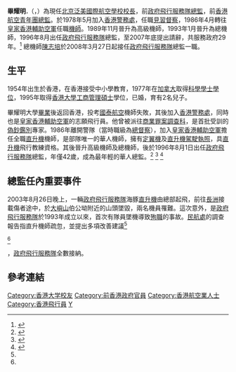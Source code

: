 {{Infobox_officeholder
| name                      = '''畢耀明'''<br />{{lang|en|Brian Butt Yiu-ming}}
| honorific-suffix          = {{tsl|en|Air Efficiency Award|空軍效率獎章|AE}}
| title                     = [[政府飛行服務隊|政府飛行服務隊]]總監
| term_start                = 1996年8月1日
| term_end                  = 2008年3月26日
| predecessor               = [[顧毅宏|顧毅宏]]
| successor                 = [[陳志培|陳志培]]
| gender                    = 
| date of birth             = {{birth date and age|1954|12|25}}
| place of birth            = 
| nationality               = 
| citizenship               = {{HKG}}
| spouse                    = 
| children                  = 
| education                 = 
| alma_mater                = 
| educate                   = 
| occupation                = 
| signature                 = 
| allegiance                = {{HKG-1959}}
| branch                    = [[皇家香港輔助空軍|皇家香港輔助空軍]]
| serviceyears              = 1986年–1993年
| rank                      = 
| mawards                   = {{tsl|en|Air Efficiency Award|空軍效率獎章}}
}}

'''畢耀明'''<small>，{{tsl|en|Air Efficiency Award|空軍效率獎章|AE}}</small>（{{lang-en|Brian Butt Yiu-ming}}，{{bd|1954年|12月25日|catIdx=B畢}}）為現任[[北京泛美國際航空學校|北京泛美國際航空學校]][[校長|校長]]，前[[政府飛行服務隊總監|政府飛行服務隊總監]]，前[[香港航空青年團|香港航空青年團]][[總監|總監]]。於1978年5月加入[[香港警務處|香港警務處]]，任職[[見習督察|見習督察]]，1986年4月轉往[[皇家香港輔助空軍|皇家香港輔助空軍]]任職[[機師|機師]]。1989年11月晉升為高級機師，1993年1月晉升為總機師，1996年8月出任[[政府飛行服務隊|政府飛行服務隊]]總監，至2007年底提出請辭，共服務政府29年。<ref name="新聞公報">{{cite web | language=zh-hk | publisher=香港特區政府新聞公報 | title=高層官員任命 | url=http://www.info.gov.hk/gia/general/200802/28/P200802280127.htm | author= | date=2008-02-28 | accessdate=2008-09-04 | archive-date=2014-11-09 | archive-url=https://web.archive.org/web/20141109023152/http://www.info.gov.hk/gia/general/200802/28/P200802280127.htm | dead-url=no }}</ref> 總機師[[陳志培|陳志培]]於2008年3月27日起接任[[政府飛行服務隊|政府飛行服務隊]]總監一職。

==生平==
1954年出生於香港，在香港接受中小學教育，1977年在[[加拿大|加拿大]]取得[[科學|科學]][[學士|學士]][[學位|學位]]，1995年取得[[香港大學|香港大學]][[工商管理|工商管理]][[碩士|碩士]]學位，已婚，育有2名兒子。 

畢耀明大學[[畢業|畢業]]後返回香港，投考[[國泰航空|國泰航空]]機師失敗，其後加入[[香港警務處|香港警務處]]，同時也是[[皇家香港輔助空軍|皇家香港輔助空軍]]的志願飛行員。他曾被派往[[商業罪案調查科|商業罪案調查科]]，是首批受訓的[[偽鈔鑑別|偽鈔鑑別]]專家。1986年離開警隊（當時職級為[[總督察|總督察]]），加入[[皇家香港輔助空軍|皇家香港輔助空軍]]擔任全職[[直升機|直升機]]機師，是部隊唯一的華人機師，擁有[[定翼機|定翼機]]及[[直升機|直升機]][[駕駛執照|駕駛執照]]，具[[直升機|直升機]]飛行教練資格。其後晉升高級機師及總機師，後於1996年8月1日出任[[政府飛行服務隊|政府飛行服務隊]]總監，年僅42歲，成為最年輕的華人總監。<ref name="泛美國際航空學校">{{cite web| language=zh-cn| publisher=北京泛美國際航空學校| title=畢耀明被任命為北京泛美國際航空學校校長| url=http://www.panamaviation.com/news/show.asp?id=7240| author=| date=2008-03-31| accessdate=2008-09-04| archive-date=2008-04-24| archive-url=https://web.archive.org/web/20080424001513/http://www.panamaviation.com/news/show.asp?id=7240| dead-url=yes}}</ref> <ref name="蘋果日報">{{cite news| language =zh-hk| author =| coauthors =| url =http://appledaily.atnext.com/template/apple/art_main.cfm?iss_id=20071116&sec_id=4104&subsec_id=11867&art_id=10426021| title =飛行隊一哥離奇辭職| work =| publisher =蘋果日報| pages =A08| date =2007-11-16| accessdate =2008-09-04| deadurl =yes| archiveurl =https://web.archive.org/web/20080226213514/http://www1.appledaily.atnext.com/template/apple/art_main.cfm?iss_id=20071116&sec_id=4104&subsec_id=11867&art_id=10426021| archivedate =2008-02-26}}</ref> <ref name="東方">{{cite news | language = zh-hk | author = | coauthors = | url = | title =畢耀明孕育飛行服務隊 | work = | publisher = 東方日報| pages = A24| date =2004-09-12 | accessdate =2008-09-05 }}</ref>

==總監任內重要事件==
{{main|B-HRX墜毀事故}}

2003年8月26日晚上，一輛[[政府飛行服務隊|政府飛行服務隊]]海豚[[直升機|直升機]]由總部起飛，前往[[長洲_(香港)|長洲]]接載傷者途中，於[[大嶼山|大嶼山]]伯公坳附近的山頭墜毀，兩名機員罹難。這次意外，是[[政府飛行服務隊|政府飛行服務隊]]於1993年成立以來，首次有隊員墜機導致[[殉職|殉職]]的事故。[[民航處|民航處]]的調查報告指直升機師疏忽，並提出多項改善建議<ref name="初步報告第 1/03 號">{{cite web | language=zh-hk | publisher=立法會文件CB(2)365/03-04(01) | title=飛機意外調查初步報告第1/03號 | url=http://www.legco.gov.hk/yr03-04/chinese/panels/se/papers/secb2-365-1c.pdf | author=總意外調查主任 | date=2003-09-25 | accessdate=2008-09-04 | archive-date=2016-03-04 | archive-url=https://web.archive.org/web/20160304200731/http://www.legco.gov.hk/yr03-04/chinese/panels/se/papers/secb2-365-1c.pdf | dead-url=no }}</ref> <ref name="民航處報告第1/2006號">{{cite web | language= en | publisher= 香港民航處 | title= 民航處意外調查部飛機意外報告第1/2006號 | url= http://www.cad.gov.hk/reports/Accident_Report_1-2006_of_B-HRX.pdf | author= 總意外調查主任 | date= 2006-05-04 | accessdate= 2008-09-04 | archive-date= 2008-11-20 | archive-url= https://web.archive.org/web/20081120213939/http://www.cad.gov.hk/reports/Accident_Report_1-2006_of_B-HRX.pdf | dead-url= no }}</ref> ，[[政府飛行服務隊|政府飛行服務隊]]全數接納。

==參考連結==
{{reflist}}

{{s-start}}
{{s-gov}}
{{s-bef|before=[[顧毅宏|顧毅宏]]}}
{{s-ttl|title=[[政府飛行服務隊|政府飛行服務隊]]總監|years=1996年8月1日─2008年3月26日}}
{{s-aft|after=[[陳志培|陳志培]]}}
{{s-end}}

{{DEFAULTSORT:B}}
[[Category:香港大学校友|Category:香港大学校友]]
[[Category:前香港政府官員|Category:前香港政府官員]]
[[Category:香港航空業人士|Category:香港航空業人士]]
[[Category:香港飛行員|Category:香港飛行員]]
[[Category:畢姓|Y]]